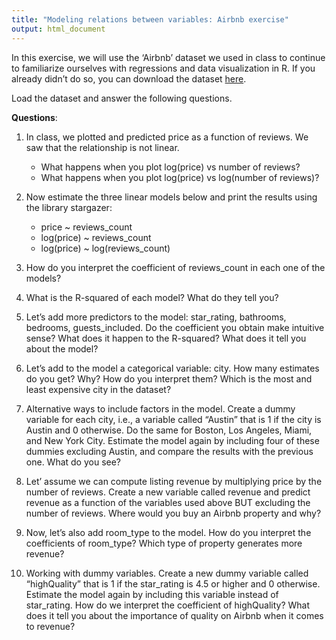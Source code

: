 ```yaml
---
title: "Modeling relations between variables: Airbnb exercise"
output: html_document
---
```



In this exercise, we will use the 'Airbnb' dataset we used in class to continue to familiarize ourselves with regressions and data visualization in R. 
If you already didn't do so, you can download the dataset [here](https://github.com/dadepro/mkt566/blob/main/w4/airbnb-case/w4-airbnb-case.csv.gz).

Load the dataset and answer the following questions.

**Questions**:

1. In class, we plotted and predicted price as a function of reviews. We saw that the relationship is not linear. 
   - What happens when you plot log(price) vs number of reviews? 
   - What happens when you plot log(price) vs log(number of reviews)?
   
2. Now estimate the three linear models below and print the results using the library stargazer: 
     - price ~ reviews_count
     - log(price) ~ reviews_count
     - log(price) ~ log(reviews_count)

3.  How do you interpret the coefficient of reviews_count in each one of the models?

4. What is the R-squared of each model? What do they tell you?

5. Let's add more predictors to the model: star_rating, bathrooms, bedrooms, guests_included. Do the coefficient you obtain make intuitive sense? What does it happen to the R-squared? What does it tell you about the model?

6. Let's add to the model a categorical variable: city. How many estimates do you get? Why? How do you interpret them? Which is the most and least expensive city in the dataset?

7. Alternative ways to include factors in the model. Create a dummy variable for each city, i.e., a variable called "Austin" that is 1 if the city is Austin and 0 otherwise. Do the same for Boston, Los Angeles, Miami, and New York City. 
Estimate the model again by including four of these dummies excluding Austin, and compare the results with the previous one. What do you see?

8. Let' assume we can compute listing revenue by multiplying price by the number of reviews. Create a new variable called revenue and predict revenue as a function of the variables used above BUT excluding the number of reviews. Where would you buy an Airbnb property and why?

9. Now, let's also add room_type to the model. How do you interpret the coefficients of room_type?  Which type of property generates more revenue?

10. Working with dummy variables. Create a new dummy variable called "highQuality" that is 1 if the star_rating is 4.5 or higher and 0 otherwise. Estimate the model again by including this variable instead of star_rating. How do we interpret the coefficient of highQuality? What does it tell you about the importance of quality on Airbnb when it comes to revenue?